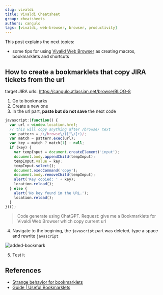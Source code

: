```yaml
---
slug: vivaldi
title: Vivaldi Cheatsheet
group: cheatsheets
authors: cangulo
tags: [vivaldi, web-browser, browser, productivity]
---
```


This post explains the next topics:
* some tips for using [Vivalid Web Browser](https://vivaldi.com) as creating macros, bookmarklets and shortcuts

<!--truncate-->

## How to create a bookmarklets that copy JIRA tickets from the url

target JIRA urls: https://cangulo.atlassian.net/browse/BLOG-8

1. Go to bookmarks
2. Create a new one
3. In the url part, **paste but do not save** the next code


```javascript
javascript:(function() {
  var url = window.location.href;
  // this will copy anything after /browse/ text
  var pattern = /\/browse\/([^\/]+)/;
  var match = pattern.exec(url);
  var key = match ? match[1] : null;
  if (key) {
    var tempInput = document.createElement('input');
    document.body.appendChild(tempInput);
    tempInput.value = key;
    tempInput.select();
    document.execCommand('copy');
    document.body.removeChild(tempInput);
    alert('Key copied: ' + key);
    location.reload();
  } else {
    alert('No key found in the URL.');
    location.reload();
  }
})();
```
> Code generate using ChatGPT. Request: give me a  Bookmarklets for Vivaldi Web Browser which copy current url

4. Navigate to the begining, the `javascript` part was deleted, type a space and rewrite `javascript`

![added-bookmark](added-bookmark.gif)

5. Test it

## References

* [Strange behavior for bookmarklets](https://forum.vivaldi.net/topic/84388/strange-behavior-for-bookmarklets)
* [Guide | Useful Bookmarklets](https://forum.vivaldi.net/topic/54337/guide-useful-bookmarklets)
